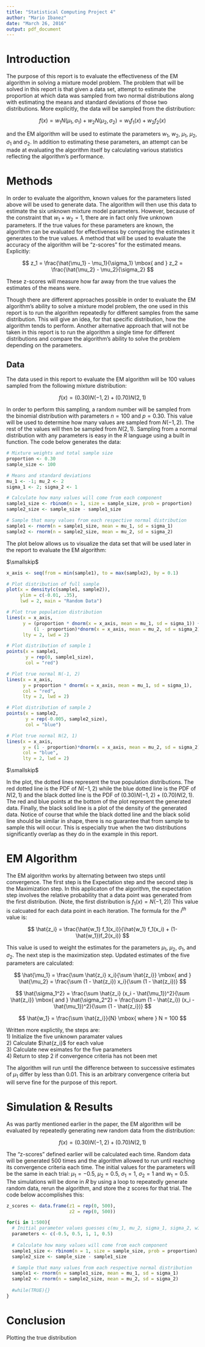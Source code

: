 ```yaml
---
title: "Statistical Computing Project 4"
author: "Mario Ibanez"
date: "March 26, 2016"
output: pdf_document
---
```


# Introduction
The purpose of this report is to evaluate the effectiveness of the EM algorithm in solving a mixture model problem.  The problem that will be solved in this report is that given a data set, attempt to estimate the proportion at which data was sampled from two normal distributions along with estimating the means and standard deviations of those two distributions.  More explicitly, the data will be sampled from the distribution:

$$
f(x) = w_1N(\mu_1, \sigma_1) + w_2N(\mu_2, \sigma_2) = w_1f_1(x) + w_2f_2(x)
$$

and the EM algorithm will be used to estimate the parameters $w_1$, $w_2$, $\mu_1$, $\mu_2$, $\sigma_1$ and $\sigma_2$.  In addition to estimating these parameters, an attempt can be made at evaluating the algorithm itself by calculating various statistics reflecting the algorithm's performance.

# Methods

In order to evaluate the algorithm, known values for the parameters listed above will be used to generate data.  The algorithm will then use this data to estimate the six unknown mixture model parameters.  However, because of the constraint that $w_1 + w_2 = 1$, there are in fact only five unknown parameters.  If the true values for these parameters are known, the algorithm can be evaluated for effectiveness by comparing the estimates it generates to the true values.  A method that will be used to evaluate the accuracy of the algorithm will be "z-scores" for the estimated means.  Explicitly:

$$
z_1 = \frac{\hat{\mu_1} - \mu_1}{\sigma_1} \mbox{    and    } z_2 = \frac{\hat{\mu_2} - \mu_2}{\sigma_2}
$$

These z-scores will measure how far away from the true values the estimates of the means were.  

Though there are different approaches possible in order to evaluate the EM algorithm's ability to solve a mixture model problem, the one used in this report is to run the algorithm repeatedly for different samples from the same distribution.  This will give an idea, for that specific distribution, how the algorithm tends to perform.  Another alternative approach that will not be taken in this report is to run the algorithm a single time for different distributions and compare the algorithm's ability to solve the problem depending on the parameters.

## Data

The data used in this report to evaluate the EM algorithm will be 100 values sampled from the following mixture distribution:

$$
f(x) = (0.30)N(-1, 2) + (0.70)N(2, 1)
$$

In order to perform this sampling, a random number will be sampled from the binomial distribution with parameters $n=100$ and $p=0.30$.  This value will be used to determine how many values are sampled from $N(-1, 2)$.  The rest of the values will then be sampled from $N(2, 1)$.  Sampling from a normal distribution with any parameters is easy in the *R* language using a built in function.  The code below generates the data:

```r
# Mixture weights and total sample size
proportion <- 0.30
sample_size <- 100

# Means and standard deviations
mu_1 <- -1; mu_2 <- 2
sigma_1 <- 2; sigma_2 <- 1

# Calculate how many values will come from each component
sample1_size <- rbinom(n = 1, size = sample_size, prob = proportion)
sample2_size <- sample_size - sample1_size

# Sample that many values from each respective normal distribution
sample1 <- rnorm(n = sample1_size, mean = mu_1, sd = sigma_1)
sample2 <- rnorm(n = sample2_size, mean = mu_2, sd = sigma_2)
```

The plot below allows us to visualize the data set that will be used later in the report to evaluate the EM algorithm:

$\smallskip$

```r
x_axis <- seq(from = min(sample1), to = max(sample2), by = 0.1)

# Plot distribution of full sample
plot(x = density(c(sample1, sample2)),
     ylim = c(-0.01, .35),
     lwd = 2, main = "Random Data")

# Plot true population distribution
lines(x = x_axis, 
      y = (proportion * dnorm(x = x_axis, mean = mu_1, sd = sigma_1)) + 
          (1 - proportion)*dnorm(x = x_axis, mean = mu_2, sd = sigma_2),
      lty = 2, lwd = 2)

# Plot distribution of sample 1
points(x = sample1,
       y = rep(0, sample1_size), 
       col = "red")

# Plot true normal N(-1, 2)
lines(x = x_axis, 
      y = proportion * dnorm(x = x_axis, mean = mu_1, sd = sigma_1), 
      col = "red",
      lty = 2, lwd = 2)

# Plot distribution of sample 2
points(x = sample2,
       y = rep(-0.005, sample2_size), 
       col = "blue")

# Plot true normal N(2, 1)
lines(x = x_axis, 
      y = (1 - proportion)*dnorm(x = x_axis, mean = mu_2, sd = sigma_2), 
      col = "blue",
      lty = 2, lwd = 2)
```

$\smallskip$

In the plot, the dotted lines represent the true population distributions.  The red dotted line is the PDF of $N(-1, 2)$ while the blue dotted line is the PDF of $N(2, 1)$ and the black dotted line is the PDF of $(0.30)N(-1, 2) + (0.70)N(2, 1)$.  The red and blue points at the bottom of the plot represent the generated data.  Finally, the black solid line is a plot of the density of the generated data.  Notice of course that while the black dotted line and the black solid line should be similar in shape, there is no guarantee that from sample to sample this will occur.  This is especially true when the two distributions significantly overlap as they do in the example in this report.

# EM Algorithm

The EM algorithm works by alternating between two steps until convergence.  The first step is the Expectation step and the second step is the Maximization step.  In this applicaton of the algorithm, the expectation step involves the relative probability that a data point was generated from the first distribution. (Note, the first distribution is $f_1(x) = N(-1, 2)$)  This value is calcuated for each data point in each iteration.  The formula for the $i^{th}$ value is:

$$
\hat{z_i} = \frac{\hat{w_1} f_1(x_i)}{\hat{w_1} f_1(x_i) + (1- \hat{w_1})f_2(x_i)}
$$

This value is used to weight the estimates for the parameters $\mu_1$, $\mu_2$, $\sigma_1$, and $\sigma_2$.  The next step is the maximization step.  Updated estimates of the five parameters are calculated:

$$
\hat{\mu_1} = \frac{\sum \hat{z_i} x_i}{\sum \hat{z_i}} \mbox{  and   } \hat{\mu_2} = \frac{\sum (1 - \hat{z_i}) x_i}{\sum (1 - \hat{z_i})}
$$

$$
\hat{\sigma_1^2} = \frac{\sum \hat{z_i} (x_i - \hat{\mu_1})^2}{\sum \hat{z_i}} \mbox{  and   } \hat{\sigma_2^2} = \frac{\sum (1 - \hat{z_i}) (x_i - \hat{\mu_1})^2}{\sum (1 - \hat{z_i})}
$$

$$
\hat{w_1} = \frac{\sum \hat{z_i}}{N} \mbox{  where } N = 100
$$

Written more explictily, the steps are:  
1) Initialize the five unknown paramater values  
2) Calculate $\hat{z_i}$ for each value  
3) Calculate new esimates for the five parameters  
4) Return to step 2 if convergence criteria has not been met   

The algorithm will run until the difference between to successive estimates of $\mu_1$ differ by less than 0.01.  This is an arbitrary convergence criteria but will serve fine for the purpose of this report.


# Simulation & Results

As was partly mentioned earlier in the paper, the EM algorithm will be evaluated by repeatedly generating new random data from the distribution:

$$
f(x) = (0.30)N(-1, 2) + (0.70)N(2, 1)
$$

The "z-scores" defined earlier will be calculated each time.  Random data will be generated 500 times and the algorithm allowed to run until reaching its convergence criteria each time.  The initial values for the parameters will be the same in each trial: $\mu_1 = -0.5$, $\mu_2 = 0.5$, $\sigma_1 = 1$, $\sigma_2 = 1$ and $w_1 = 0.5$.  The simulations will be done in *R* by using a loop to repeatedly generate random data, rerun the algorithm, and store the z scores for that trial.  The code below accomplishes this:

```r
z_scores <- data.frame(z1 = rep(0, 500),
                       z2 = rep(0, 500))

for(i in 1:500){
  # Initial parameter values guesses c(mu_1, mu_2, sigma_1, sigma_2, w1)
  parameters <- c(-0.5, 0.5, 1, 1, 0.5)
  
  # Calculate how many values will come from each component
  sample1_size <- rbinom(n = 1, size = sample_size, prob = proportion)
  sample2_size <- sample_size - sample1_size

  # Sample that many values from each respective normal distribution
  sample1 <- rnorm(n = sample1_size, mean = mu_1, sd = sigma_1)
  sample2 <- rnorm(n = sample2_size, mean = mu_2, sd = sigma_2)
  
  #while(TRUE){}
}

```


# Conclusion

Plotting the true distribution

